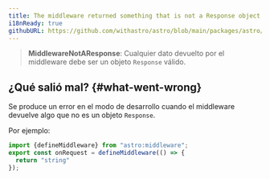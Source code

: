 ```yaml
---
title: The middleware returned something that is not a Response object.
i18nReady: true
githubURL: https://github.com/withastro/astro/blob/main/packages/astro/src/core/errors/errors-data.ts
---
```


> **MiddlewareNotAResponse**: Cualquier dato devuelto por el middleware debe ser un objeto `Response` válido.

## ¿Qué salió mal? \{#what-went-wrong\}
Se produce un error en el modo de desarrollo cuando el middleware devuelve algo que no es un objeto `Response`.

Por ejemplo:
```ts
import {defineMiddleware} from "astro:middleware";
export const onRequest = defineMiddleware(() => {
  return "string"
});
```
